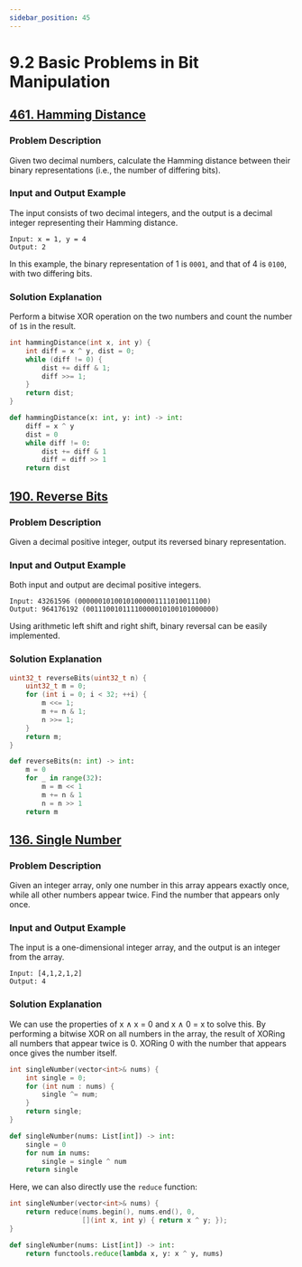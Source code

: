 ```yaml
---
sidebar_position: 45
---
```


# 9.2 Basic Problems in Bit Manipulation

## [461. Hamming Distance](https://leetcode.com/problems/hamming-distance/)

### Problem Description

Given two decimal numbers, calculate the Hamming distance between their binary representations (i.e., the number of differing bits).

### Input and Output Example

The input consists of two decimal integers, and the output is a decimal integer representing their Hamming distance.

```
Input: x = 1, y = 4
Output: 2
```

In this example, the binary representation of 1 is `0001`, and that of 4 is `0100`, with two differing bits.

### Solution Explanation

Perform a bitwise XOR operation on the two numbers and count the number of `1`s in the result.

<Tabs>
<TabItem value="cpp" label="C++">

```cpp
int hammingDistance(int x, int y) {
    int diff = x ^ y, dist = 0;
    while (diff != 0) {
        dist += diff & 1;
        diff >>= 1;
    }
    return dist;
}
```

</TabItem>
<TabItem value="py" label="Python">

```py
def hammingDistance(x: int, y: int) -> int:
    diff = x ^ y
    dist = 0
    while diff != 0:
        dist += diff & 1
        diff = diff >> 1
    return dist
```

</TabItem>

</Tabs>

## [190. Reverse Bits](https://leetcode.com/problems/reverse-bits/)

### Problem Description

Given a decimal positive integer, output its reversed binary representation.

### Input and Output Example

Both input and output are decimal positive integers.

```
Input: 43261596 (00000010100101000001111010011100)
Output: 964176192 (00111001011110000010100101000000)
```

Using arithmetic left shift and right shift, binary reversal can be easily implemented.

### Solution Explanation

<Tabs>
<TabItem value="cpp" label="C++">

```cpp
uint32_t reverseBits(uint32_t n) {
    uint32_t m = 0;
    for (int i = 0; i < 32; ++i) {
        m <<= 1;
        m += n & 1;
        n >>= 1;
    }
    return m;
}
```

</TabItem>
<TabItem value="py" label="Python">

```py
def reverseBits(n: int) -> int:
    m = 0
    for _ in range(32):
        m = m << 1
        m += n & 1
        n = n >> 1
    return m
```

</TabItem>

</Tabs>

## [136. Single Number](https://leetcode.com/problems/single-number/)

### Problem Description

Given an integer array, only one number in this array appears exactly once, while all other numbers appear twice. Find the number that appears only once.

### Input and Output Example

The input is a one-dimensional integer array, and the output is an integer from the array.

```
Input: [4,1,2,1,2]
Output: 4
```

### Solution Explanation

We can use the properties of x ∧ x = 0 and x ∧ 0 = x to solve this. By performing a bitwise XOR on all numbers in the array, the result of XORing all numbers that appear twice is 0. XORing 0 with the number that appears once gives the number itself.

<Tabs>
<TabItem value="cpp" label="C++">

```cpp
int singleNumber(vector<int>& nums) {
    int single = 0;
    for (int num : nums) {
        single ^= num;
    }
    return single;
}
```

</TabItem>
<TabItem value="py" label="Python">

```py
def singleNumber(nums: List[int]) -> int:
    single = 0
    for num in nums:
        single = single ^ num
    return single
```

</TabItem>

</Tabs>

Here, we can also directly use the `reduce` function:

<Tabs>
<TabItem value="cpp" label="C++">

```cpp
int singleNumber(vector<int>& nums) {
    return reduce(nums.begin(), nums.end(), 0,
                  [](int x, int y) { return x ^ y; });
}
```

</TabItem>
<TabItem value="py" label="Python">

```py
def singleNumber(nums: List[int]) -> int:
    return functools.reduce(lambda x, y: x ^ y, nums)
```

</TabItem>

</Tabs>